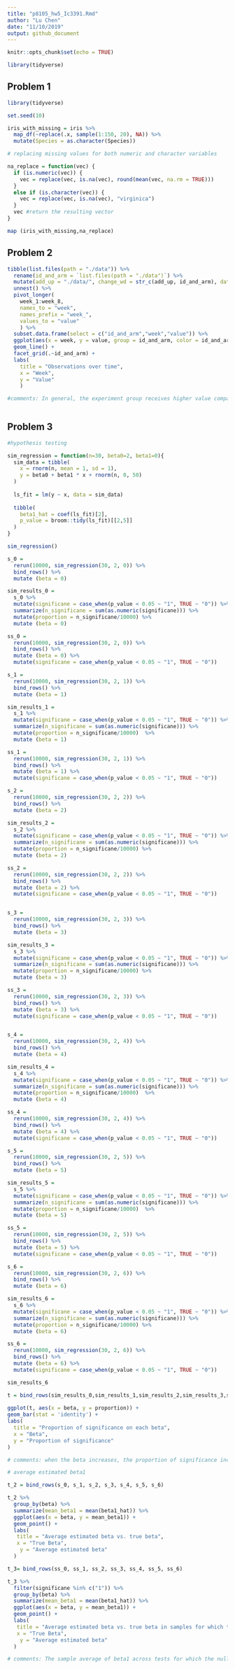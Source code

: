 ```yaml
---
title: "p8105_hw5_Ic3391.Rmd"
author: "Lu Chen"
date: "11/10/2019"
output: github_document
---
```


```r
knitr::opts_chunk$set(echo = TRUE)

library(tidyverse)

```

## Problem 1 
```r
library(tidyverse)

set.seed(10)

iris_with_missing = iris %>% 
  map_df(~replace(.x, sample(1:150, 20), NA)) %>%
  mutate(Species = as.character(Species))

# replacing missing values for both numeric and character variables

na_replace = function(vec) {
  if (is.numeric(vec)) {
    vec = replace(vec, is.na(vec), round(mean(vec, na.rm = TRUE)))
  }
  else if (is.character(vec)) {
    vec = replace(vec, is.na(vec), "virginica")
  }
  vec #return the resulting vector
}

map (iris_with_missing,na_replace)

```

## Problem 2
```r
tibble(list.files(path = "./data")) %>% 
  rename(id_and_arm = `list.files(path = "./data")`) %>% 
  mutate(add_up = "./data/", change_wd = str_c(add_up, id_and_arm), data = map(change_wd, read.csv)) %>% 
  unnest() %>% 
  pivot_longer(
    week_1:week_8,
    names_to = "week",
    names_prefix = "week_",
    values_to = "value"
    ) %>% 
  subset.data.frame(select = c("id_and_arm","week","value")) %>% 
  ggplot(aes(x = week, y = value, group = id_and_arm, color = id_and_arm)) +
  geom_line() +
  facet_grid(.~id_and_arm) +
  labs(
    title = "Observations over time",
    x = "Week", 
    y = "Value"
    ) 

#comments: In general, the experiment group receives higher value compared to the control group.Participants in the experiment group have a great improvement in values at certain observation time period.
  
```

## Problem 3
```r
#hypothesis testing

sim_regression = function(n=30, beta0=2, beta1=0){
  sim_data = tibble(
    x = rnorm(n, mean = 1, sd = 1),
    y = beta0 + beta1 * x + rnorm(n, 0, 50)
  )
  
  ls_fit = lm(y ~ x, data = sim_data)
  
  tibble(
    beta1_hat = coef(ls_fit)[2],
    p_value = broom::tidy(ls_fit)[[2,5]]
  )
}

sim_regression()

s_0 = 
  rerun(10000, sim_regression(30, 2, 0)) %>% 
  bind_rows() %>% 
  mutate (beta = 0) 

sim_results_0 = 
  s_0 %>% 
  mutate(significane = case_when(p_value < 0.05 ~ "1", TRUE ~ "0")) %>% 
  summarize(n_significane = sum(as.numeric(significane))) %>% 
  mutate(proportion = n_significane/10000) %>% 
  mutate (beta = 0) 

ss_0 = 
  rerun(10000, sim_regression(30, 2, 0)) %>% 
  bind_rows() %>% 
  mutate (beta = 0) %>% 
  mutate(significane = case_when(p_value < 0.05 ~ "1", TRUE ~ "0"))

s_1 = 
  rerun(10000, sim_regression(30, 2, 1)) %>% 
  bind_rows() %>% 
  mutate (beta = 1)  

sim_results_1 =
  s_1 %>% 
  mutate(significane = case_when(p_value < 0.05 ~ "1", TRUE ~ "0")) %>% 
  summarize(n_significane = sum(as.numeric(significane))) %>% 
  mutate(proportion = n_significane/10000)  %>% 
  mutate (beta = 1) 

ss_1 = 
  rerun(10000, sim_regression(30, 2, 1)) %>% 
  bind_rows() %>% 
  mutate (beta = 1) %>% 
  mutate(significane = case_when(p_value < 0.05 ~ "1", TRUE ~ "0"))

s_2 =
  rerun(10000, sim_regression(30, 2, 2)) %>% 
  bind_rows() %>% 
  mutate (beta = 2) 

sim_results_2 = 
  s_2 %>% 
  mutate(significane = case_when(p_value < 0.05 ~ "1", TRUE ~ "0")) %>% 
  summarize(n_significane = sum(as.numeric(significane))) %>% 
  mutate(proportion = n_significane/10000) %>% 
  mutate (beta = 2)

ss_2 = 
  rerun(10000, sim_regression(30, 2, 2)) %>% 
  bind_rows() %>% 
  mutate (beta = 2) %>% 
  mutate(significane = case_when(p_value < 0.05 ~ "1", TRUE ~ "0"))


s_3 = 
  rerun(10000, sim_regression(30, 2, 3)) %>% 
  bind_rows() %>% 
  mutate (beta = 3)  

sim_results_3 = 
  s_3 %>% 
  mutate(significane = case_when(p_value < 0.05 ~ "1", TRUE ~ "0")) %>% 
  summarize(n_significane = sum(as.numeric(significane))) %>% 
  mutate(proportion = n_significane/10000) %>% 
  mutate (beta = 3)

ss_3 = 
  rerun(10000, sim_regression(30, 2, 3)) %>% 
  bind_rows() %>% 
  mutate (beta = 3) %>% 
  mutate(significane = case_when(p_value < 0.05 ~ "1", TRUE ~ "0"))


s_4 =
  rerun(10000, sim_regression(30, 2, 4)) %>% 
  bind_rows() %>% 
  mutate (beta = 4)

sim_results_4 = 
  s_4 %>% 
  mutate(significane = case_when(p_value < 0.05 ~ "1", TRUE ~ "0")) %>% 
  summarize(n_significane = sum(as.numeric(significane))) %>% 
  mutate(proportion = n_significane/10000)  %>% 
  mutate (beta = 4)

ss_4 = 
  rerun(10000, sim_regression(30, 2, 4)) %>% 
  bind_rows() %>% 
  mutate (beta = 4) %>% 
  mutate(significane = case_when(p_value < 0.05 ~ "1", TRUE ~ "0"))

s_5 = 
  rerun(10000, sim_regression(30, 2, 5)) %>% 
  bind_rows() %>% 
  mutate (beta = 5)

sim_results_5 = 
  s_5 %>% 
  mutate(significane = case_when(p_value < 0.05 ~ "1", TRUE ~ "0")) %>% 
  summarize(n_significane = sum(as.numeric(significane))) %>% 
  mutate(proportion = n_significane/10000)  %>% 
  mutate (beta = 5)

ss_5 = 
  rerun(10000, sim_regression(30, 2, 5)) %>% 
  bind_rows() %>% 
  mutate (beta = 5) %>% 
  mutate(significane = case_when(p_value < 0.05 ~ "1", TRUE ~ "0"))

s_6 = 
  rerun(10000, sim_regression(30, 2, 6)) %>% 
  bind_rows() %>% 
  mutate (beta = 6)

sim_results_6 = 
  s_6 %>% 
  mutate(significane = case_when(p_value < 0.05 ~ "1", TRUE ~ "0")) %>% 
  summarize(n_significane = sum(as.numeric(significane))) %>% 
  mutate(proportion = n_significane/10000) %>% 
  mutate (beta = 6) 

ss_6 = 
  rerun(10000, sim_regression(30, 2, 6)) %>% 
  bind_rows() %>% 
  mutate (beta = 6) %>% 
  mutate(significane = case_when(p_value < 0.05 ~ "1", TRUE ~ "0"))

sim_results_6

t = bind_rows(sim_results_0,sim_results_1,sim_results_2,sim_results_3,sim_results_4,sim_results_5,sim_results_6) 
  
ggplot(t, aes(x = beta, y = proportion)) +
geom_bar(stat = 'identity') +
labs(
  title = "Proportion of significance on each beta",
  x = "Beta", 
  y = "Proportion of significance"
) 

# comments: when the beta increases, the proportion of significance increases, meaning the effect size and power are postively associated.

# average estimated beta1

t_2 = bind_rows(s_0, s_1, s_2, s_3, s_4, s_5, s_6)

t_2 %>% 
  group_by(beta) %>% 
  summarize(mean_beta1 = mean(beta1_hat)) %>% 
  ggplot(aes(x = beta, y = mean_beta1)) +
  geom_point() +
  labs(
   title = "Average estimated beta vs. true beta",
   x = "True Beta", 
    y = "Average estimated beta"
  ) 

t_3= bind_rows(ss_0, ss_1, ss_2, ss_3, ss_4, ss_5, ss_6)

t_3 %>% 
  filter(significane %in% c("1")) %>% 
  group_by(beta) %>% 
  summarize(mean_beta1 = mean(beta1_hat)) %>% 
  ggplot(aes(x = beta, y = mean_beta1)) +
  geom_point() +
  labs(
   title = "Average estimated beta vs. true beta in samples for which the null was rejected",
   x = "True Beta", 
    y = "Average estimated beta"
  ) 

# comments: The sample average of beta1 across tests for which the null is rejected is not approximately equal to the true value of beta1. One reason is that the effect size influences the power. When we have greater effect size, for example, when beta1 = 6, we might have 8000 samples significiant, which leads to a biased result. 
  

```

